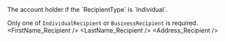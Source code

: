 
<ParamField body="IndividualRecipient" type="object" required>
The account holder if the `RecipientType` is `Individual`.

Only one of `IndividualRecipient` or `BusinessRecipient` is required.
</ParamField>
<Expandable title="properties">
<FirstName_Recipient />
<LastName_Recipient />
<Address_Recipient />
</Expandable>